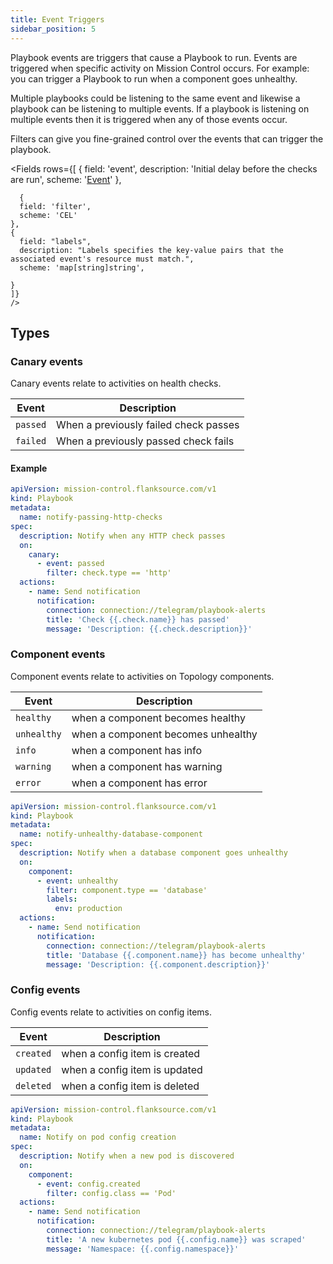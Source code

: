 ```yaml
---
title: Event Triggers
sidebar_position: 5
---
```


Playbook events are triggers that cause a Playbook to run. Events are triggered when specific activity on Mission Control occurs.
For example: you can trigger a Playbook to run when a component goes unhealthy.

Multiple playbooks could be listening to the same event and likewise a playbook can be listening to multiple events. If a playbook is listening on multiple events then it is triggered when any of those events occur.

Filters can give you fine-grained control over the events that can trigger the playbook.

<Fields
  rows={[
    {
      field: 'event',
      description: 'Initial delay before the checks are run',
      scheme: '[Event](#types)'
    },

      {
      field: 'filter',
      scheme: 'CEL'
    },
    {
      field: "labels",
      description: "Labels specifies the key-value pairs that the associated event's resource must match.",
      scheme: 'map[string]string',

    }
    ]}
    />

## Types

### Canary events

Canary events relate to activities on health checks.

| Event    | Description                           |
| -------- | ------------------------------------- |
| `passed` | When a previously failed check passes |
| `failed` | When a previously passed check fails  |

#### Example

```yaml title="notify-passing-http-checks.yaml"
apiVersion: mission-control.flanksource.com/v1
kind: Playbook
metadata:
  name: notify-passing-http-checks
spec:
  description: Notify when any HTTP check passes
  on:
    canary:
      - event: passed
        filter: check.type == 'http'
  actions:
    - name: Send notification
      notification:
        connection: connection://telegram/playbook-alerts
        title: 'Check {{.check.name}} has passed'
        message: 'Description: {{.check.description}}'
```

### Component events

Component events relate to activities on Topology components.

| Event       | Description                        |
| ----------- | ---------------------------------- |
| `healthy`   | when a component becomes healthy   |
| `unhealthy` | when a component becomes unhealthy |
| `info`      | when a component has info          |
| `warning`   | when a component has warning       |
| `error`     | when a component has error         |



```yaml title="notify-unhealthy-database-component.yaml"
apiVersion: mission-control.flanksource.com/v1
kind: Playbook
metadata:
  name: notify-unhealthy-database-component
spec:
  description: Notify when a database component goes unhealthy
  on:
    component:
      - event: unhealthy
        filter: component.type == 'database'
        labels:
          env: production
  actions:
    - name: Send notification
      notification:
        connection: connection://telegram/playbook-alerts
        title: 'Database {{.component.name}} has become unhealthy'
        message: 'Description: {{.component.description}}'
```

### Config events

Config events relate to activities on config items.

| Event     | Description                   |
| --------- | ----------------------------- |
| `created` | when a config item is created |
| `updated` | when a config item is updated |
| `deleted` | when a config item is deleted |


```yaml title="notify-newly-scraped-pod.yaml"
apiVersion: mission-control.flanksource.com/v1
kind: Playbook
metadata:
  name: Notify on pod config creation
spec:
  description: Notify when a new pod is discovered
  on:
    component:
      - event: config.created
        filter: config.class == 'Pod'
  actions:
    - name: Send notification
      notification:
        connection: connection://telegram/playbook-alerts
        title: 'A new kubernetes pod {{.config.name}} was scraped'
        message: 'Namespace: {{.config.namespace}}'
```
